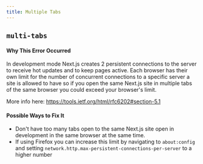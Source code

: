 ```yaml
---
title: Multiple Tabs
---
```


## `multi-tabs`

#### Why This Error Occurred

In development mode Next.js creates 2 persistent connections to the server to receive hot updates and to keep pages active. Each browser has their own limit for the number of concurrent connections to a specific server a site is allowed to have so if you open the same Next.js site in multiple tabs of the same browser you could exceed your browser's limit.

More info here: https://tools.ietf.org/html/rfc6202#section-5.1

#### Possible Ways to Fix It

- Don't have too many tabs open to the same Next.js site open in development in the same browser at the same time.
- If using Firefox you can increase this limit by navigating to `about:config` and setting `network.http.max-persistent-connections-per-server` to a higher number
